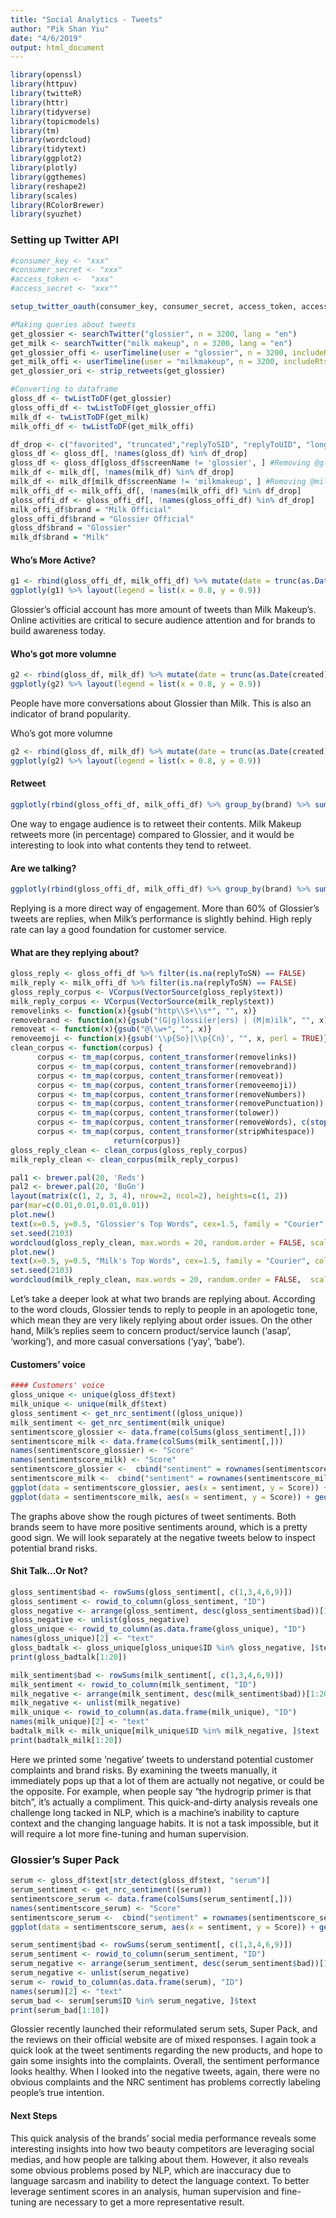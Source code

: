 ```yaml
---
title: "Social Analytics - Tweets"
author: "Pik Shan Yiu"
date: "4/6/2019"
output: html_document
---
```



```r
library(openssl)
library(httpuv)
library(twitteR)
library(httr)
library(tidyverse)
library(topicmodels)
library(tm)
library(wordcloud)
library(tidytext)
library(ggplot2)
library(plotly)
library(ggthemes)
library(reshape2)
library(scales)
library(RColorBrewer)
library(syuzhet)
```

### Setting up Twitter API

```r
#consumer_key <- "xxx"
#consumer_secret <- "xxx"
#access_token <-  "xxx"
#access_secret <- "xxx""

setup_twitter_oauth(consumer_key, consumer_secret, access_token, access_secret)
```

```r
#Making queries about tweets
get_glossier <- searchTwitter("glossier", n = 3200, lang = "en")
get_milk <- searchTwitter("milk makeup", n = 3200, lang = "en") 
get_glossier_offi <- userTimeline(user = "glossier", n = 3200, includeRts = T)
get_milk_offi <- userTimeline(user = "milkmakeup", n = 3200, includeRts = T)
get_glossier_ori <- strip_retweets(get_glossier)
```

```r
#Converting to dataframe
gloss_df <- twListToDF(get_glossier) 
gloss_offi_df <- twListToDF(get_glossier_offi)
milk_df <- twListToDF(get_milk)
milk_offi_df <- twListToDF(get_milk_offi)
```


```r
df_drop <- c("favorited", "truncated","replyToSID", "replyToUID", "longitude", "latitude") #Removing unwanted columns & duplicate
gloss_df <- gloss_df[, !names(gloss_df) %in% df_drop]
gloss_df <- gloss_df[gloss_df$screenName != 'glossier', ] #Removing @glossier's tweets
milk_df <- milk_df[, !names(milk_df) %in% df_drop]
milk_df <- milk_df[milk_df$screenName != 'milkmakeup', ] #Removing @milk's tweets
milk_offi_df <- milk_offi_df[, !names(milk_offi_df) %in% df_drop]
gloss_offi_df <- gloss_offi_df[, !names(gloss_offi_df) %in% df_drop]
milk_offi_df$brand = "Milk Official"
gloss_offi_df$brand = "Glossier Official"
gloss_df$brand = "Glossier"
milk_df$brand = "Milk"
```

#### Who's More Active?
```r
g1 <- rbind(gloss_offi_df, milk_offi_df) %>% mutate(date = trunc(as.Date(created), "day")) %>% group_by(date, brand) %>% summarize(counts = sum(table(id))) %>% filter(date > "2018-03-26") %>% ggplot(aes(x = date, y = counts, color = brand)) + geom_line() + labs(x="Date", y="Number of Tweets") + ggtitle('Number of Tweets Across Time') + theme_tufte() + scale_color_manual(values = c("pink1", "seagreen3")) + theme(plot.title = element_text(hjust = 0.5, face='bold', size=15), text=element_text(family="Garamond")) + theme(legend.position = "top") + theme(legend.title=element_blank()) 
ggplotly(g1) %>% layout(legend = list(x = 0.8, y = 0.9))
```


Glossier's official account has more amount of tweets than Milk Makeup's. Online activities are critical to secure audience attention and for brands to build awareness today. 

#### Who's got more volumne
```r
g2 <- rbind(gloss_df, milk_df) %>% mutate(date = trunc(as.Date(created), "day")) %>% group_by(date, brand) %>% summarize(counts = sum(table(id))) %>% filter(date > "2019-03-31") %>% ggplot(aes(x = date, y = counts, color = brand)) + geom_line() + labs(x="Date", y="Number of Tweets") + ggtitle('Number of Conversations Across Time') + theme_tufte() + scale_color_manual(values = c("pink1", "seagreen3")) + theme(plot.title = element_text(hjust = 0.5, face='bold', size=15), text=element_text(family="Garamond")) + theme(legend.position = "top") + theme(legend.title=element_blank()) 
ggplotly(g2) %>% layout(legend = list(x = 0.8, y = 0.9))
```

People have more conversations about Glossier than Milk. This is also an indicator of brand popularity. 


Who's got more volumne
```r
g2 <- rbind(gloss_df, milk_df) %>% mutate(date = trunc(as.Date(created), "day")) %>% group_by(date, brand) %>% summarize(counts = sum(table(id))) %>% filter(date > "2019-03-31") %>% ggplot(aes(x = date, y = counts, color = brand)) + geom_line() + labs(x="Date", y="Number of Tweets") + ggtitle('Number of Conversations Across Time') + theme_tufte() + scale_color_manual(values = c("pink1", "seagreen3")) + theme(plot.title = element_text(hjust = 0.5, face='bold', size=15), text=element_text(family="Garamond")) + theme(legend.position = "top") + theme(legend.title=element_blank()) 
ggplotly(g2) %>% layout(legend = list(x = 0.8, y = 0.9))
```


#### Retweet
```r
ggplotly(rbind(gloss_offi_df, milk_offi_df) %>% group_by(brand) %>% summarize(Retweet = sum(isRetweet), Selftweet = sum(table(isRetweet)) - Retweet) %>% melt() %>% ggplot(aes(x = brand, y = value, fill = variable)) + geom_bar(position = 'fill', stat = "identity") + scale_fill_manual(values = c("sienna1", "lightskyblue")) + labs(x="", y="% Retweets") + ggtitle('Who Retweets More?') + theme_tufte() + theme(plot.title=element_text(hjust=0.45, vjust=0.5, face='bold', size=15, family="Garamond")) + theme(legend.position = "top") + theme(legend.title=element_blank()) + scale_y_continuous(labels = percent_format()) + coord_flip()) %>% layout(legend = list(x = 0.8, y = 1.3))
```

One way to engage audience is to retweet their contents. Milk Makeup retweets more (in percentage) compared to Glossier, and it would be interesting to look into what contents they tend to retweet. 


#### Are we talking? 
```r
ggplotly(rbind(gloss_offi_df, milk_offi_df) %>% group_by(brand) %>% summarize(Reply = sum(!is.na(replyToSN)), Nonreply = sum(is.na(replyToSN))) %>% melt() %>% ggplot(aes(x = brand, y = value, fill = variable)) + geom_bar(position = 'fill', stat = "identity") + scale_fill_manual(values = c("sienna1", "lightskyblue")) + labs(x="", y="% Reply") + ggtitle("Let's Talk") + theme_tufte() + theme(plot.title=element_text(hjust=0.45, vjust=0.5, face='bold', size=15, family="Garamond")) + theme(legend.position = "top") + theme(legend.title=element_blank()) + scale_y_continuous(labels = percent_format()) + coord_flip()) %>% layout(legend = list(x = 0.8, y = 1.3))
```

Replying is a more direct way of engagement. More than 60% of Glossier's tweets are replies, when Milk's performance is slightly behind. High reply rate can lay a good foundation for customer service. 


#### What are they replying about? 
```r
gloss_reply <- gloss_offi_df %>% filter(is.na(replyToSN) == FALSE)
milk_reply <- milk_offi_df %>% filter(is.na(replyToSN) == FALSE)
gloss_reply_corpus <- VCorpus(VectorSource(gloss_reply$text))
milk_reply_corpus <- VCorpus(VectorSource(milk_reply$text))
removelinks <- function(x){gsub("http\\S+\\s*", "", x)}
removebrand <- function(x){gsub("(G|g)lossi(er|ers) | (M|m)ilk", "", x)}
removeat <- function(x){gsub("@\\w+", "", x)}
removeemoji <- function(x){gsub('\\p{So}|\\p{Cn}', "", x, perl = TRUE)}
clean_corpus <- function(corpus) {
      corpus <- tm_map(corpus, content_transformer(removelinks))
      corpus <- tm_map(corpus, content_transformer(removebrand))
      corpus <- tm_map(corpus, content_transformer(removeat))
      corpus <- tm_map(corpus, content_transformer(removeemoji))
      corpus <- tm_map(corpus, content_transformer(removeNumbers))
      corpus <- tm_map(corpus, content_transformer(removePunctuation))
      corpus <- tm_map(corpus, content_transformer(tolower))
      corpus <- tm_map(corpus, content_transformer(removeWords), c(stopwords("en"))) 
      corpus <- tm_map(corpus, content_transformer(stripWhitespace))
                       return(corpus)}
gloss_reply_clean <- clean_corpus(gloss_reply_corpus)
milk_reply_clean <- clean_corpus(milk_reply_corpus)
```

```r
pal1 <- brewer.pal(20, 'Reds')
pal2 <- brewer.pal(20, 'BuGn')
layout(matrix(c(1, 2, 3, 4), nrow=2, ncol=2), heights=c(1, 2))
par(mar=c(0.01,0.01,0.01,0.01))
plot.new()
text(x=0.5, y=0.5, "Glossier's Top Words", cex=1.5, family = "Courier", col = 'pink1')
set.seed(2103)
wordcloud(gloss_reply_clean, max.words = 20, random.order = FALSE, scale = c(3.5, 2), colors = pal1, family = "Courier") #wordcloud for a sneak peek
plot.new()
text(x=0.5, y=0.5, "Milk's Top Words", cex=1.5, family = "Courier", col = 'seagreen2')
set.seed(2103)
wordcloud(milk_reply_clean, max.words = 20, random.order = FALSE,  scale = c(3.5, 2), colors = pal2, family = "Courier") 
```

Let's take a deeper look at what two brands are replying about. According to the word clouds, Glossier tends to reply to people in an apologetic tone, which mean they are very likely replying about order issues. On the other hand, Milk's replies seem to concern product/service launch ('asap', 'working'), and more casual conversations ('yay', 'babe'). 

#### Customers' voice
```r
#### Customers' voice
gloss_unique <- unique(gloss_df$text)
milk_unique <- unique(milk_df$text)
gloss_sentiment <- get_nrc_sentiment((gloss_unique))
milk_sentiment <- get_nrc_sentiment(milk_unique)
sentimentscore_glossier <- data.frame(colSums(gloss_sentiment[,]))
sentimentscore_milk <- data.frame(colSums(milk_sentiment[,]))
names(sentimentscore_glossier) <- "Score"
names(sentimentscore_milk) <- "Score"
sentimentscore_glossier <-  cbind("sentiment" = rownames(sentimentscore_glossier), sentimentscore_glossier)
sentimentscore_milk <-  cbind("sentiment" = rownames(sentimentscore_milk), sentimentscore_milk)
ggplot(data = sentimentscore_glossier, aes(x = sentiment, y = Score)) + geom_bar(aes(fill = sentiment), stat = "identity") +  labs(x="Sentiment", y="Score") + ggtitle("Tweets Sentiment on Glossier") + theme_tufte() + theme(plot.title=element_text(hjust=0.45, vjust=0.5, face='bold', size=15, family="Courier")) + theme(legend.position = "none")
ggplot(data = sentimentscore_milk, aes(x = sentiment, y = Score)) + geom_bar(aes(fill = sentiment), stat = "identity") +  labs(x="Sentiment", y="Score") + ggtitle("Tweets Sentiment on Milk Makeup") + theme_tufte() + theme(plot.title=element_text(hjust=0.45, vjust=0.5, face='bold', size=15, family="Courier")) + theme(legend.position = "none")
```


The graphs above show the rough pictures of tweet sentiments. Both brands seem to have more positive sentiments around, which is a pretty good sign. We will look separately at the negative tweets below to inspect potential brand risks. 


#### Shit Talk...Or Not?
```r
gloss_sentiment$bad <- rowSums(gloss_sentiment[, c(1,3,4,6,9)])
gloss_sentiment <- rowid_to_column(gloss_sentiment, "ID")
gloss_negative <- arrange(gloss_sentiment, desc(gloss_sentiment$bad))[1:20,]$ID
gloss_negative <- unlist(gloss_negative)
gloss_unique <- rowid_to_column(as.data.frame(gloss_unique), "ID")
names(gloss_unique)[2] <- "text"
gloss_badtalk <- gloss_unique[gloss_unique$ID %in% gloss_negative, ]$text
print(gloss_badtalk[1:20])
```


```r
milk_sentiment$bad <- rowSums(milk_sentiment[, c(1,3,4,6,9)])
milk_sentiment <- rowid_to_column(milk_sentiment, "ID")
milk_negative <- arrange(milk_sentiment, desc(milk_sentiment$bad))[1:20,]$ID
milk_negative <- unlist(milk_negative)
milk_unique <- rowid_to_column(as.data.frame(milk_unique), "ID")
names(milk_unique)[2] <- "text"
badtalk_milk <- milk_unique[milk_unique$ID %in% milk_negative, ]$text
print(badtalk_milk[1:20])
```

Here we printed some 'negative' tweets to understand potential customer complaints and brand risks. By examining the tweets manually, it immediately pops up that a lot of them are actually not negative, or could be the opposite. For example, when people say "the hydrogrip primer is that bitch", it's actually a compliment. This quick-and-dirty analysis reveals one challenge long tacked in NLP, which is a machine's inability to capture context and the changing language habits. It is not a task impossible, but it will require a lot more fine-tuning and human supervision. 

### Glossier's Super Pack
```r
serum <- gloss_df$text[str_detect(gloss_df$text, "serum")]
serum_sentiment <- get_nrc_sentiment((serum))
sentimentscore_serum <- data.frame(colSums(serum_sentiment[,]))
names(sentimentscore_serum) <- "Score"
sentimentscore_serum <-  cbind("sentiment" = rownames(sentimentscore_serum), sentimentscore_serum)
ggplot(data = sentimentscore_serum, aes(x = sentiment, y = Score)) + geom_bar(aes(fill = sentiment), stat = "identity") +  labs(x="Sentiment", y="Score") + ggtitle("Tweets Sentiment on Glossier's Reformulated Super Pack") + theme_tufte() + theme(plot.title=element_text(hjust=0.45, vjust=0.5, face='bold', size=15, family="Courier")) + theme(legend.position = "none")
```

```r
serum_sentiment$bad <- rowSums(serum_sentiment[, c(1,3,4,6,9)])
serum_sentiment <- rowid_to_column(serum_sentiment, "ID")
serum_negative <- arrange(serum_sentiment, desc(serum_sentiment$bad))[1:10,]$ID
serum_negative <- unlist(serum_negative)
serum <- rowid_to_column(as.data.frame(serum), "ID")
names(serum)[2] <- "text"
serum_bad <- serum[serum$ID %in% serum_negative, ]$text
print(serum_bad[1:10])
```

Glossier recently launched their reformulated serum sets, Super Pack, and the reviews on their official website are of mixed responses. I again took a quick look at the tweet sentiments regarding the new products, and hope to gain some insights into the complaints. Overall, the sentiment performance looks healthy. When I looked into the negative tweets, again, there were no obvious complaints and the NRC sentiment has problems correctly labeling people's true intention. 

#### Next Steps
This quick analysis of the brands' social media performance reveals some interesting insights into how two beauty competitors are leveraging social medias, and how people are talking about them. However, it also reveals some obvious problems posed by NLP, which are inaccuracy due to language sarcasm and inability to detect the language context. To better leverage sentiment scores in an analysis, human supervision and fine-tuning are necessary to get a more representative result.  